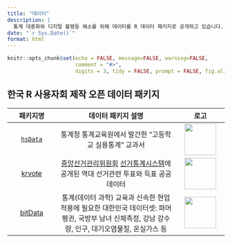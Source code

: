 ```yaml
---
title: "데이터"
description: |
  통계 대중화와 디지털 불평등 해소를 위해 데이터를 R 데이터 패키지로 공개하고 있습니다. 
date: "`r Sys.Date()`"
format: html
---
```


```r
knitr::opts_chunk$set(echo = FALSE, message=FALSE, warning=FALSE,
                      comment = "#>", 
                      digits = 3, tidy = FALSE, prompt = FALSE, fig.align = 'center')
```

## 한국 R 사용자회 제작 오픈 데이터 패키지

|                     패키지명                     |                                                                            데이터 패키지 설명                                                                            |                                  로고                                  |
|:--------------:|:-------------------------------------:|:--------------:|
|      [`hsData`](https://r2bit.com/hsData/)       |                                                         통계청 통계교육원에서 발간한 "고등학교 실용통계" 교과서                                                          |                  ![](fig/logo_hsData.png){width="73"}                  |
| [krvote](https://ai-carpentry.github.io/krvote/) | [중앙선거관리위원회](https://www.nec.go.kr/site/nec/main.do) [선거통계시스템](http://info.nec.go.kr/main/main_load.xhtml)에 공개된 역대 선거관련 투표와 득표 공공 데이터 |                  ![](fig/logo_krvote.png){width="73"}                  |
|      [bitData](https://r2bit.com/bitData/)       |           통계(데이터 과학) 교육과 신속한 현업 적용에 필요한 대한민국 데이터셋: 파머 펭귄, 국방부 남녀 신체측정, 강남 강수량, 인구, 대기오염물질, 온실가스 등            | [![](fig/favicon_bitData.png){width="73"}](https://r2bit.com/bitData/) |

